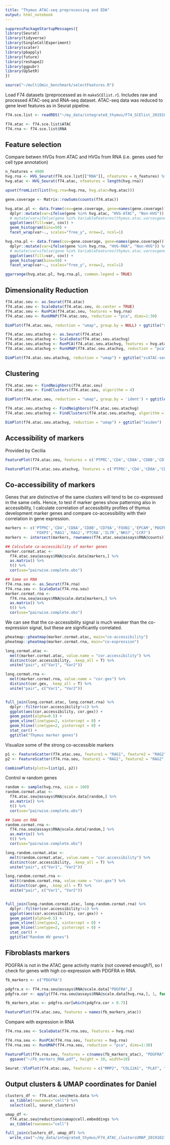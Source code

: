 ```yaml
---
title: "Thymus ATAC-seq preprocessing and EDA"
output: html_notebook
---
```


```r
suppressPackageStartupMessages({
library(Seurat)
library(tidyverse)
library(SingleCellExperiment)
library(scater)
library(pbapply)
library(future)
library(reshape2)
library(ggpubr)
library(UpSetR)
})

source("~/multiOmic_benchmark/selectFeatures.R")
```

Load F74 datasets (preprocessed as in `makeSCElist.r`). Includes raw and processed ATAC-seq and RNA-seq dataset. ATAC-seq data was reduced to gene level features as in Seurat pipeline. 

```r
f74.sce.list <- readRDS("~/my_data/integrated_thymus/F74_SCElist_20191017.RDS")

f74.atac <- f74.sce.list$ATAC
f74.rna <- f74.sce.list$RNA
```

## Feature selection
Compare betwen HVGs from ATAC and HVGs from RNA (i.e. genes used for cell type annotation)
```r
n_features = 4000
hvg.rna <- HVG_Seurat(f74.sce.list[["RNA"]], nfeatures = n_features) %>% {.[. %in% rownames(f74.sce.list[["ATAC"]])]}
hvg.atac <- HVG_Seurat(f74.atac, nfeatures = length(hvg.rna))

upset(fromList(list(hvg.rna=hvg.rna, hvg.atac=hvg.atac)))
```
```r
gene.coverage <- Matrix::rowSums(counts(f74.atac))

hvg.atac.pl <- data.frame(cov=gene.coverage, gene=names(gene.coverage)) %>%
  dplyr::mutate(var=ifelse(gene %in% hvg.atac, "HVG-ATAC", "Non-HVG")) %>%
  # mutate(var=ifelse(gene %in% VariableFeatures(thymus.atac.varcovgenes), "HVG", "Non-HVG")) %>%
  ggplot(aes(fill=var, cov)) + 
  geom_histogram(bins=50) +
  facet_wrap(var~., scales="free_y", nrow=2, ncol=1)

hvg.rna.pl <- data.frame(cov=gene.coverage, gene=names(gene.coverage)) %>%
  dplyr::mutate(var=ifelse(gene %in% hvg.rna, "HVG-RNA", "Non-HVG")) %>%
  # mutate(var=ifelse(gene %in% VariableFeatures(thymus.atac.varcovgenes), "HVG", "Non-HVG")) %>%
  ggplot(aes(fill=var, cov)) + 
  geom_histogram(bins=50) +
  facet_wrap(var~., scales="free_y", nrow=2, ncol=1)

ggarrange(hvg.atac.pl, hvg.rna.pl, common.legend = TRUE)
```

## Dimensionality Reduction
```r
f74.atac.seu <- as.Seurat(f74.atac)
f74.atac.seu <- ScaleData(f74.atac.seu, do.center = TRUE)
f74.atac.seu <- RunPCA(f74.atac.seu, features = hvg.rna) 
f74.atac.seu <- RunUMAP(f74.atac.seu, reduction = "pca", dims=1:30) 

DimPlot(f74.atac.seu, reduction = "umap", group.by = NULL) + ggtitle("scRNA-seq HVGs") 
```
```r
f74.atac.seu.atachvg <- as.Seurat(f74.atac)
f74.atac.seu.atachvg <- ScaleData(f74.atac.seu.atachvg)
f74.atac.seu.atachvg <- RunPCA(f74.atac.seu.atachvg, features = hvg.atac) 
f74.atac.seu.atachvg <- RunUMAP(f74.atac.seu.atachvg, reduction = "pca", dims=1:30) 

DimPlot(f74.atac.seu.atachvg, reduction = "umap") + ggtitle("scATAC-seq HVGs") 
```

## Clustering 
```r
f74.atac.seu <- FindNeighbors(f74.atac.seu)
f74.atac.seu <- FindClusters(f74.atac.seu, algorithm = 4)

DimPlot(f74.atac.seu, reduction = "umap", group.by = 'ident') + ggtitle("leiden")
```

```r
f74.atac.seu.atachvg <- FindNeighbors(f74.atac.seu.atachvg)
f74.atac.seu.atachvg <- FindClusters(f74.atac.seu.atachvg, algorithm = 4)

DimPlot(f74.atac.seu.atachvg, reduction = "umap") + ggtitle("leiden")
```

## Accessibility of markers
Provided by Cecilia
```r
FeaturePlot(f74.atac.seu, features = c('PTPRC','CD4','CD8A','CD8B','CD79A','FOXN1','EPCAM','PDGFRA','GNG4', 'FOXP3','RAG1','RAG2','PTCRA','IL7R','NKG7','CCR7'))
```

```r
FeaturePlot(f74.atac.seu.atachvg, features = c('PTPRC','CD4','CD8A','CD8B','CD79A','FOXN1','EPCAM','PDGFRA','GNG4', 'FOXP3','RAG1','RAG2','PTCRA','IL7R','NKG7','CCR7'))
```

## Co-accessibility of markers

Genes that are distinctive of the same clusters will tend to be co-expressed in the same cells. Hence, to test if marker genes show patterning also in accessibility, I calculate correlation of accessibility profiles of thymus development marker genes and compare co-accessibility with their correlation in gene expression. 

```r
markers <- c('PTPRC','CD4','CD8A','CD8B','CD79A','FOXN1','EPCAM','PDGFRA','GNG4',
             'FOXP3','RAG1','RAG2','PTCRA','IL7R','NKG7','CCR7')
markers <- intersect(markers, rownames(f74.atac.seu@assays$RNA@counts))

## Calculate co-accessibility of marker genes
marker.cormat.atac <- 
  f74.atac.seu@assays$RNA@scale.data[markers,] %>%
  as.matrix() %>%
  t() %>%
  cor(use="pairwise.complete.obs")

## Same on RNA
f74.rna.seu <- as.Seurat(f74.rna)
f74.rna.seu <- ScaleData(f74.rna.seu)
marker.cormat.rna <- 
  f74.rna.seu@assays$RNA@scale.data[markers,] %>%
  as.matrix() %>%
  t() %>%
  cor(use="pairwise.complete.obs")
```

We can see that the co-accessibility signal is much weaker than the co-expression signal, but these are significantly correlated.

```r
pheatmap::pheatmap(marker.cormat.atac, main="co-accessibility")
pheatmap::pheatmap(marker.cormat.rna, main="co-expression")
```
```r
long.cormat.atac <- 
  melt(marker.cormat.atac, value.name = "cor.accessibility") %>% 
  distinct(cor.accessibility, .keep_all = T) %>%
  unite("pair", c("Var1", "Var2"))

long.cormat.rna <- 
  melt(marker.cormat.rna, value.name = "cor.gex") %>% 
  distinct(cor.gex, .keep_all = T) %>%
  unite("pair", c("Var1", "Var2"))


full_join(long.cormat.atac, long.cormat.rna) %>%
  dplyr::filter(cor.accessibility!=1) %>%
  ggplot(aes(cor.accessibility, cor.gex)) +
  geom_point(alpha=0.5) +
  geom_vline(linetype=2, xintercept = 0) +
  geom_hline(linetype=2, yintercept = 0) +
  stat_cor() +
  ggtitle("Thymus marker genes")

```

Visualize some of the strong co-accessible markers
```r
p1 <- FeatureScatter(f74.atac.seu, feature1 = "RAG1", feature2 = "RAG2", slot = "scale.data", smooth=TRUE)
p2 <- FeatureScatter(f74.rna.seu, feature1 = "RAG1", feature2 = "RAG2", slot = "scale.data", smooth=TRUE)

CombinePlots(plots=list(p1, p2))
```

Control w random genes 
```r

random <- sample(hvg.rna, size = 100)
random.cormat.atac <- 
  f74.atac.seu@assays$RNA@scale.data[random,] %>%
  as.matrix() %>%
  t() %>%
  cor(use="pairwise.complete.obs")

## Same on RNA
random.cormat.rna <- 
  f74.rna.seu@assays$RNA@scale.data[random,] %>%
  as.matrix() %>%
  t() %>%
  cor(use="pairwise.complete.obs")

long.random.cormat.atac <- 
  melt(random.cormat.atac, value.name = "cor.accessibility") %>% 
  distinct(cor.accessibility, .keep_all = T) %>%
  unite("pair", c("Var1", "Var2"))

long.random.cormat.rna <- 
  melt(random.cormat.rna, value.name = "cor.gex") %>% 
  distinct(cor.gex, .keep_all = T) %>%
  unite("pair", c("Var1", "Var2"))


full_join(long.random.cormat.atac, long.random.cormat.rna) %>%
  dplyr::filter(cor.accessibility!=1) %>%
  ggplot(aes(cor.accessibility, cor.gex)) +
  geom_point(alpha=0.5) +
  geom_vline(linetype=2, xintercept = 0) +
  geom_hline(linetype=2, yintercept = 0) +
  stat_cor() +
  ggtitle("Random HV genes")


```

## Fibroblasts markers
PDGFRA is not in the ATAC gene activity matrix (not covered enough?), so I check for genes with high co-expression with PDGFRA in RNA.


```r
fb_markers <- c("PDGFRA")

pdgfra.x <- f74.rna.seu@assays$RNA@scale.data["PDGFRA",]
pdgfra.cor <- apply(f74.rna.seu@assays$RNA@scale.data[hvg.rna,], 1, function(x) cor(x=x, y=pdgfra.x, use="complete.obs"))

fb_markers_atac <- pdgfra.cor[which(pdgfra.cor > 0.7)]

FeaturePlot(f74.atac.seu, features = names(fb_markers_atac)) 

```

Compare with expression in RNA
```r
f74.rna.seu <- ScaleData(f74.rna.seu, features = hvg.rna)

f74.rna.seu <- RunPCA(f74.rna.seu, features = hvg.rna) 
f74.rna.seu <- RunUMAP(f74.rna.seu, reduction = "pca", dims=1:30) 

FeaturePlot(f74.rna.seu, features = c(names(fb_markers_atac), "PDGFRA")) 
  ggsave("~/Fb_markers_RNA.pdf", height = 10, width=10)
```
```r
Seurat::VlnPlot(f74.atac.seu, features = c("MMP2", "COL12A1", "PLAT", "NTRK2"), slot = "data", ncol = 2)  
```



## Output clusters & UMAP coordinates for Daniel
```r
clusters_df <- f74.atac.seu@meta.data %>%
  as_tibble(rownames="cell") %>%
  select(cell, seurat_clusters)

umap_df <- 
  f74.atac.seu@reductions$umap@cell.embeddings %>%
  as_tibble(rownames="cell")

full_join(clusters_df, umap_df) %>%
  write_csv("~/my_data/integrated_thymus/F74_ATAC_clustersUMAP_20191021.csv")
```

